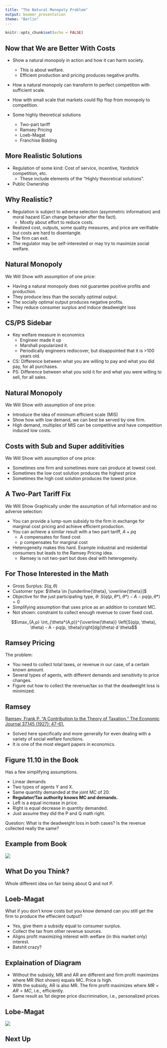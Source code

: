 ```yaml
---
title: "The Natural Monopoly Problem"
output: beamer_presentation
theme: "Berlin"
---
```


```r
knitr::opts_chunk$set(echo = FALSE)
```


## Now that We are Better With Costs

+ Show a natural monopoly in action and how it can harm society.
    + This is about welfare.
    + Efficient production and pricing produces negative profits.
+ How a natural monopoly can transform to perfect competition with sufficient scale.    
+ How with small scale that markets could flip flop from monopoly to competition.
     
+ Some highly theoretical solutions  
    + Two-part tariff
    + Ramsey Pricing
    + Loeb-Magat
    + Franchise Bidding
    
## More Realistic Solutions

+ Regulation of some kind: Cost of service, incentive,  Yardstick competition, etc.
    + These include elements of the "Highly theoretical solutions".
+ Public Ownership


## Why Realistic?

+ Regulation is subject to adverse selection (asymmetric information) and moral hazard (Can change behavior after the fact).
    + Mostly about effort to reduce costs.
+ Realized cost, outputs, some quality measures, and price are verifiable but costs are hard to disentangle.
+ The firm can exit.
+ The regulator may be self-interested or may try to maximize social welfare.


## Natural Monopoly

We Will Show with assumption of one price:

+ Having a natural monopoly does not guarantee positive profits and production.
+ They produce less than the socially optimal output.
+ The socially optimal output produces negative profits.
+ They reduce consumer surplus and induce deadweight loss

## CS/PS Sidebar

+ Key welfare measure in economics
    + Engineer made it up
    + Marshall popularized it.
    + Periodically engineers rediscover, but disappointed that it is >100 years old.
    
+ CS: Difference between what you are willing to pay and what you did pay, for all purchases.
+ PS: Difference between what you sold it for and what you were willing to sell, for all sales.

## Natural Monopoly

We Will Show with assumption of one price:

+ Introduce the idea of minimum efficient scale (MIS)
+ Show how with low demand, we can best be served by one firm.
+ High demand, multiples of MIS can be competitive and have competition induced low costs.

## Costs with Sub and Super additivities

We Will Show with assumption of one price:

+ Sometimes one firm and sometimes more can produce at lowest cost.
+ Sometimes the low cost solution produces the highest price
+ Sometimes the high cost solution produces the lowest price.


## A Two-Part Tariff Fix

We Will Show Graphically under the assumption of full information and no adverse selection:

+ You can provide a lump-sum subsidy to the firm in exchange for marginal cost pricing and achieve efficient production.
+ You can achieve a similar result with a two part tariff, $A + pq$
    + A compensates for fixed cost
    + p compensates for marginal cost
+ Heterogeneity makes this hard. Example industrial and residential consumers but leads to the Ramsey Pricing idea.
    + Ramsey is not two-part but does deal with heterogeneity.

## For Those Interested in the Math

+ Gross Surplus: $S(q, \theta)$
+ Customer type: $\theta \in [\underline{\theta}, \overline{\theta}]$
+ Objective for the just participating type, $\theta$: $S(q(p, \theta*), \theta*) - A - pq(p, \theta*) = 0$
+ Simplifying assumption that uses price as an addition to constant MC.
+ Not shown: constraint to collect enough revenue to cover fixed cost.

$$\max_{A,p} \int_{\theta*(A,p)}^{\overline{\theta}} \left[S(q(p, \theta), \theta) - A - pq(p, \theta)\right]dg(\theta) d \theta$$

## Ramsey Pricing

The problem:

+ You need to collect total taxes, or revenue in our case, of a certain known amount.
+ Several types of agents, with different demands and sensitivity to price changes.
+ Figure out how to collect the revenue/tax so that the deadweight loss is minimized.

## Ramsey

[Ramsey, Frank P. "A Contribution to the Theory of Taxation." The Economic Journal 37.145 (1927): 47-61.](https://www.jstor.org/stable/pdf/2222721.pdf?casa_token=jliFs5YKu8IAAAAA:9u2jMjiG5jeNY6YZVfaMTY4Ejzayg0ZrxjuzxJWzvVOmtrQqaTFq1NNzUesOvC8TRNU4RzpCN3qVh-kCl2iSTaZY0tXxzSUfxxlKZ2nTfupTHF-_HEno)

+ Solved here specifically and more generally for even dealing with a variety of social welfare functions.
+ It is one of the most elegant papers in economics.

## Figure 11.10 in the Book

Has a few simplifying assumptions.

+ Linear demands
+ Two types of agents Y and X.
+ Same quantity demanded at the joint MC of  20.
+ **Regulator/Tax authority knows MC and demands.** 
+ Left is a equal increase in price.
+ Right is equal decrease in quantity demanded.
+ Just assume they did the P and Q math right.

Question:  What is the deadweight loss in both cases?  Is the revenue collected really the same?


## Example from Book

![](Ramsey.PNG)

## What Do you Think? 

Whole different idea on fair being about Q and not P.

## Loeb-Magat

What if you don't know costs but you know demand can you still get the firm to produce the effiecient output?

+ Yes, give them a subsidy equal to consumer surplus.
+ Collect the tax from other revenue sources.
+ Aligns profit maximizing interest with welfare (in this market only) interest.
+ Batshit crazy?

## Explaination of Diagram

+ Without the subsidy, MR and AR are different and firm profit maximizes where MR (Not shown) equals MC.  Price is high.
+ With the subsidy, AR is also MR.  The firm profit maximizes where $MR=AR=MC$, i.e., efficiently.
+ Same result as 1st degree price discrimination, i.e., personalized prices.


## Lobe-Magat

![](LM.PNG)

## Next Up
